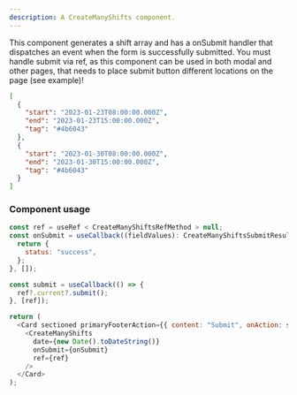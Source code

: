 ```yaml
---
description: A CreateManyShifts component.
---
```


This component generates a shift array and has a onSubmit handler that dispatches an event when the form is successfully submitted.
You must handle submit via ref, as this component can be used in both modal and other pages, that needs to place submit button different locations on the page (see example)!

```json
[
  {
    "start": "2023-01-23T08:00:00.000Z",
    "end": "2023-01-23T15:00:00.000Z",
    "tag": "#4b6043"
  },
  {
    "start": "2023-01-30T08:00:00.000Z",
    "end": "2023-01-30T15:00:00.000Z",
    "tag": "#4b6043"
  }
]
```

### Component usage

```js
const ref = useRef < CreateManyShiftsRefMethod > null;
const onSubmit = useCallback((fieldValues): CreateManyShiftsSubmitResult => {
  return {
    status: "success",
  };
}, []);

const submit = useCallback(() => {
  ref?.current?.submit();
}, [ref]);

return (
  <Card sectioned primaryFooterAction={{ content: "Submit", onAction: submit }}>
    <CreateManyShifts
      date={new Date().toDateString()}
      onSubmit={onSubmit}
      ref={ref}
    />
  </Card>
);
```

